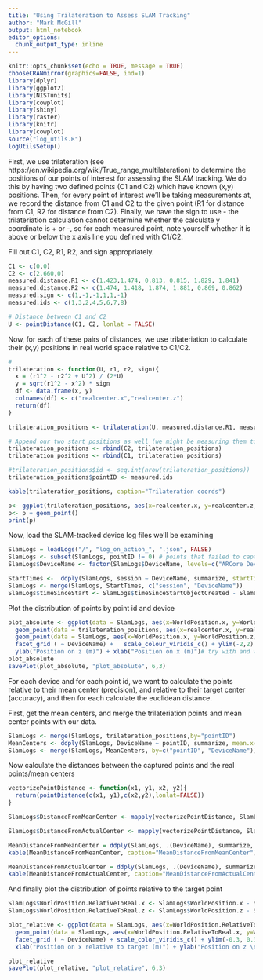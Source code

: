 ```yaml
---
title: "Using Trilateration to Assess SLAM Tracking"
author: "Mark McGill"
output: html_notebook
editor_options: 
  chunk_output_type: inline
---
```


```r
knitr::opts_chunk$set(echo = TRUE, message = TRUE)
chooseCRANmirror(graphics=FALSE, ind=1)
library(dplyr)
library(ggplot2)
library(NISTunits)
library(cowplot)
library(shiny)
library(raster)
library(knitr)
library(cowplot)
source("log_utils.R")
logUtilsSetup()
```

First, we use trilateration (see https://en.wikipedia.org/wiki/True_range_multilateration) to determine the positions of our points of interest for assessing the SLAM tracking. We do this by having two defined points (C1 and C2) which have known (x,y) positions. Then, for every point of interest we'll be taking measurements at, we record the distance from C1 and C2 to the given point (R1 for distance from C1, R2 for distance from C2). Finally, we have the sign to use - the trilateriation calculation cannot determine whether the calculate y coordinate is + or -, so for each measured point, note yourself whether it is above or below the x axis line you defined with C1/C2.

Fill out C1, C2, R1, R2, and sign appropriately.

```r
C1 <- c(0,0)
C2 <- c(2.660,0)
measured.distance.R1 <- c(1.423,1.474, 0.813, 0.815, 1.829, 1.841)
measured.distance.R2 <- c(1.474, 1.418, 1.874, 1.881, 0.869, 0.862)
measured.sign <- c(1,-1,-1,1,1,-1)
measured.ids <- c(1,3,2,4,5,6,7,8)

# Distance between C1 and C2
U <- pointDistance(C1, C2, lonlat = FALSE)
```

Now, for each of these pairs of distances, we use trilateriation to calculate their (x,y) positions in real world space relative to C1/C2.

```r
# 
trilateration <- function(U, r1, r2, sign){
  x = (r1^2 - r2^2 + U^2) / (2*U)
  y = sqrt(r1^2 - x^2) * sign
  df <- data.frame(x, y)
  colnames(df) <- c("realcenter.x","realcenter.z")
  return(df)
}

trilateration_positions <- trilateration(U, measured.distance.R1, measured.distance.R2, measured.sign)

# Append our two start positions as well (we might be measuring them too)
trilateration_positions <- rbind(C2, trilateration_positions)
trilateration_positions <- rbind(C1, trilateration_positions)

#trilateration_positions$id <- seq.int(nrow(trilateration_positions))
trilateration_positions$pointID <- measured.ids

kable(trilateration_positions, caption="Trilateration coords")

p<- ggplot(trilateration_positions, aes(x=realcenter.x, y=realcenter.z, color=factor(pointID)))
p<- p + geom_point()
print(p)
```

Now, load the SLAM-tracked device log files we'll be examining

```r
SlamLogs = loadLogs("/", "log_on_action_", ".json", FALSE)
SlamLogs <- subset(SlamLogs, pointID != 0) # points that failed to capture
SlamLogs$DeviceName <- factor(SlamLogs$DeviceName, levels=c("ARCore Device", "Camera_eyes", "Loggable Unity XR Player"), labels=c("ARCore", "ZED Mini", "Oculus Quest"))

StartTimes <-  ddply(SlamLogs, session ~ DeviceName, summarize, startTime=min(timeSinceStartObjectCreated))
SlamLogs <- merge(SlamLogs, StartTimes, c("session", "DeviceName"))
SlamLogs$timeSinceStart <- SlamLogs$timeSinceStartObjectCreated - SlamLogs$startTime
```


Plot the distribution of points by point id and device

```r
plot_absolute <- ggplot(data = SlamLogs, aes(x=WorldPosition.x, y=WorldPosition.z) ) +
  geom_point(data = trilateration_positions, aes(x=realcenter.x, y=realcenter.z), color="Red", shape=1, size=5, alpha=0.3 ) +
  geom_point(data = SlamLogs, aes(x=WorldPosition.x, y=WorldPosition.z), size=0.2, alpha=0.1, colour="blue" ) + 
  facet_grid ( ~ DeviceName) +   scale_colour_viridis_c() + ylim(-2,2) + xlim(-0.5, 3.5) +   theme(aspect.ratio = 1)+ 
  ylab("Position on z (m)") + xlab("Position on x (m)")# try with and without
plot_absolute
savePlot(plot_absolute, "plot_absolute", 6,3)

```

For each device and for each point id, we want to calculate the points relative to their mean center (precision), and relative to their target center (accuracy), and then for each calculate the euclidean distance.

First, get the mean centers, and merge the trilateriation points and mean center points with our data.

```r
SlamLogs <- merge(SlamLogs, trilateration_positions,by="pointID")
MeanCenters <- ddply(SlamLogs, DeviceName ~ pointID, summarize, mean.x=mean(WorldPosition.x), mean.z=mean(WorldPosition.z))
SlamLogs <- merge(SlamLogs, MeanCenters, by=c("pointID", "DeviceName"))
```


Now calculate the distances between the captured points and the real points/mean centers
```r
vectorizePointDistance <- function(x1, y1, x2, y2){
  return(pointDistance(c(x1, y1),c(x2,y2),lonlat=FALSE))
}

SlamLogs$DistanceFromMeanCenter <- mapply(vectorizePointDistance, SlamLogs$mean.x, SlamLogs$mean.z, SlamLogs$WorldPosition.x, SlamLogs$WorldPosition.z)

SlamLogs$DistanceFromActualCenter <- mapply(vectorizePointDistance, SlamLogs$realcenter.x, SlamLogs$realcenter.z, SlamLogs$WorldPosition.x, SlamLogs$WorldPosition.z)

MeanDistanceFromMeanCenter = ddply(SlamLogs, .(DeviceName), summarize, mean=mean(DistanceFromMeanCenter), sd=sd(DistanceFromMeanCenter))
kable(MeanDistanceFromMeanCenter, caption="MeanDistanceFromMeanCenter")

MeanDistanceFromActualCenter = ddply(SlamLogs, .(DeviceName), summarize, mean=mean(DistanceFromActualCenter), sd=sd(DistanceFromActualCenter))
kable(MeanDistanceFromActualCenter, caption="MeanDistanceFromActualCenter")

```
And finally plot the distribution of points relative to the target point

```r
SlamLogs$WorldPosition.RelativeToReal.x <- SlamLogs$WorldPosition.x - SlamLogs$realcenter.x
SlamLogs$WorldPosition.RelativeToReal.z <- SlamLogs$WorldPosition.z - SlamLogs$realcenter.z

plot_relative <- ggplot(data = SlamLogs, aes(x=WorldPosition.RelativeToReal.x, y=WorldPosition.RelativeToReal.z) ) +
  geom_point(data = SlamLogs, aes(x=WorldPosition.RelativeToReal.x, y=WorldPosition.RelativeToReal.z, color=timeSinceStart), size=0.3, alpha=0.2) + 
  facet_grid ( ~ DeviceName) + scale_color_viridis_c() + ylim(-0.3, 0.3) + xlim(-0.3, 0.3) +   theme(aspect.ratio = 1) +
  xlab("Position on x relative to target (m)") + ylab("Position on z \nrelative to target (m)") + labs(color="Time since\nstart (seconds)")

plot_relative
savePlot(plot_relative, "plot_relative", 6,3)

```

